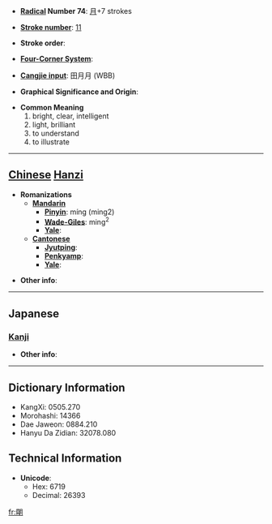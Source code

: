 * '''[[Wiktionary:Chinese radical index| Radical]] Number 74''': [[Wiktionary:Chinese radical index 月|月]]+7 strokes

* '''[[Wiktionary:Chinese total strokes index|Stroke number]]''': [[Wiktionary:Chinese total strokes index 11|11]]

* '''Stroke order''': 

* '''[[Wiktionary:Chinese four corner index|Four-Corner System]]''': 

* '''[[Wiktionary:Chinese Cangjie index|Cangjie input]]''': 田月月 (WBB)

* '''Graphical Significance and Origin''': 

* '''Common Meaning'''
*#bright, clear, intelligent
*# light, brilliant
*# to understand
*# to illustrate


----

== [[Chinese]] [[Hanzi]] ==

* '''Romanizations'''
** '''[[Mandarin]]'''
*** '''[[Pinyin]]''': míng (ming2)
*** '''[[Wade-Giles]]''': ming<sup>2</sup>
*** '''[[Yale]]''': 
** '''[[Cantonese]]'''
*** '''[[Jyutping]]''':
*** '''[[Penkyamp]]''': 
*** '''[[Yale]]''': 

* '''Other info''': 

----

==Japanese==
===[[Kanji]]===
{{kanji|on readings=[[めい]] (mei), [[みょう]] (myō)
|kun readings=[[ああかり]] (aakari), [[あかあるい]] (akaarui), [[あかあるむ]] (akaarumu)
}}

* '''Other info''':  

----

== Dictionary Information ==

* KangXi: 0505.270
* Morohashi: 14366
* Dae Jaweon: 0884.210
* Hanyu Da Zidian: 32078.080

== Technical Information ==

* '''Unicode''':
** Hex: 6719
** Decimal: 26393

[[fr:朙]]
